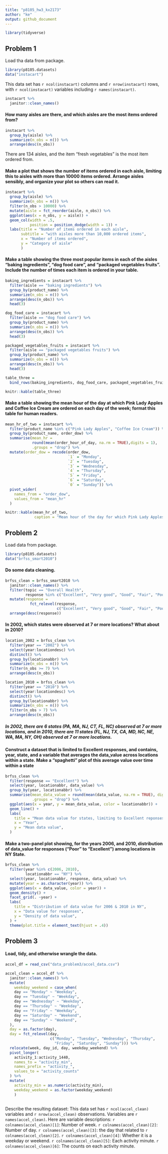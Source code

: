 ```yaml
---
title: "p8105_hw3_kx2173"
author: "ke"
output: github_document
---
```


```r
library(tidyverse)
```


## Problem 1

Load tha data from package.
```r
library(p8105.datasets)
data("instacart")
```

This data set has `r ncol(instacart)` columns and `r nrow(instacart)` rows, with `r ncol(instacart)` variables including `r names(instacart)`.


```r
instacart %>% 
  janitor::clean_names() 
```


#### How many aisles are there, and which aisles are the most items ordered from?
```r
instacart %>% 
  group_by(aisle) %>% 
  summarize(n_obs = n()) %>% 
  arrange(desc(n_obs))
```
There are 134 aisles, and the item "fresh vegetables" is the most item ordered from.


#### Make a plot that shows the number of items ordered in each aisle, limiting this to aisles with more than 10000 items ordered. Arrange aisles sensibly, and organize your plot so others can read it.
```r
instacart %>% 
  group_by(aisle) %>% 
  summarize(n_obs = n()) %>% 
  filter(n_obs > 10000) %>% 
  mutate(aisle = fct_reorder(aisle, n_obs)) %>% 
  ggplot(aes(x = n_obs, y = aisle)) + 
  geom_col(width = .5,
           position = position_dodge(width = 1)) +
  labs(title = "Number of items ordered in each aisle",
       subtitle = "with aisles more than 10,000 ordered items",
       x = "Number of items ordered",
       y = "Category of aisle"
       )
```


#### Make a table showing the three most popular items in each of the aisles “baking ingredients”, “dog food care”, and “packaged vegetables fruits”. Include the number of times each item is ordered in your table.
```r
baking_ingredients = instacart %>% 
  filter(aisle == "baking ingredients") %>% 
  group_by(product_name) %>% 
  summarize(n_obs = n()) %>% 
  arrange(desc(n_obs)) %>% 
  head(3)

dog_food_care = instacart %>% 
  filter(aisle == "dog food care") %>% 
  group_by(product_name) %>% 
  summarize(n_obs = n()) %>% 
  arrange(desc(n_obs)) %>% 
  head(3)

packaged_vegetables_fruits = instacart %>% 
  filter(aisle == "packaged vegetables fruits") %>% 
  group_by(product_name) %>% 
  summarize(n_obs = n()) %>% 
  arrange(desc(n_obs)) %>% 
  head(3)

table_three = 
  bind_rows(baking_ingredients, dog_food_care, packaged_vegetables_fruits) 

knitr::kable(table_three)
```


#### Make a table showing the mean hour of the day at which Pink Lady Apples and Coffee Ice Cream are ordered on each day of the week; format this table for human readers.
```r
mean_hr_of_two = instacart %>% 
  filter(product_name %in% c("Pink Lady Apples", "Coffee Ice Cream")) %>%
  group_by(product_name, order_dow) %>% 
  summarise(mean_hr = 
            round(mean(order_hour_of_day, na.rm = TRUE),digits = 1), 
            .groups = "drop") %>% 
  mutate(order_dow = recode(order_dow,
                            `1` = "Monday",
                            `2` = "Tuesday",
                            `3` = "Wednesday",
                            `4` = "Thursday",
                            `5` = "Friday",
                            `6` = "Saturday",
                            `0` = "Sunday")) %>% 
  pivot_wider(
    names_from = "order_dow",
    values_from = "mean_hr"
  )

knitr::kable(mean_hr_of_two,
             caption = "Mean hour of the day for which Pink Lady Apples and Coffee Ice Cream are ordered")
```


## Problem 2


Load data from package.
```r
library(p8105.datasets)
data("brfss_smart2010")
```

#### Do some data cleaning.
```r
brfss_clean = brfss_smart2010 %>% 
  janitor::clean_names() %>% 
  filter(topic == "Overall Health",
         response %in% c("Excellent", "Very good", "Good", "Fair", "Poor")) %>% 
  mutate(response = 
           fct_relevel(response, 
                       c("Excellent", "Very good", "Good", "Fair", "Poor"))) %>%
  arrange(desc(response))
```


#### In 2002, which states were observed at 7 or more locations? What about in 2010?
```r
location_2002 = brfss_clean %>% 
  filter(year == "2002") %>% 
  select(year:locationdesc) %>% 
  distinct() %>% 
  group_by(locationabbr) %>% 
  summarize(n_obs = n()) %>% 
  filter(n_obs >= 7) %>% 
  arrange(desc(n_obs))

location_2010 = brfss_clean %>% 
  filter(year == "2010") %>% 
  select(year:locationdesc) %>% 
  distinct() %>% 
  group_by(locationabbr) %>% 
  summarize(n_obs = n()) %>% 
  filter(n_obs > 7) %>% 
  arrange(desc(n_obs))
```
##### In 2002, there are 6 states (PA, MA, NJ, CT, FL, NC) observed at 7 or more locations, and in 2010, there are 11 states (FL, NJ, TX, CA, MD, NC, NE, WA, MA, NY, OH) observed at 7 or more locations.


#### Construct a dataset that is limited to Excellent responses, and contains, year, state, and a variable that averages the data_value across locations within a state. Make a “spaghetti” plot of this average value over time within a state
```r
brfss_clean %>% 
  filter(response == "Excellent") %>% 
  select(year, locationabbr, data_value) %>% 
  group_by(year, locationabbr) %>% 
  summarise(mean_data_value = round(mean(data_value, na.rm = TRUE), digits = 2), 
            .groups = "drop") %>% 
  ggplot(aes(x = year, y = mean_data_value, color = locationabbr)) +
  geom_line() +
  labs(
    title = "Mean data value for states, limiting to Excellent reponses",
    x = "Year",
    y = "Mean data value",
  )
```


#### Make a two-panel plot showing, for the years 2006, and 2010, distribution of data_value for responses (“Poor” to “Excellent”) among locations in NY State.
```r
brfss_clean %>% 
  filter(year %in% c(2006, 2010),
         locationabbr == "NY") %>%
  select(year, locationabbr, response, data_value) %>% 
  mutate(year = as.character(year)) %>% 
  ggplot(aes(x = data_value, color = year)) +
  geom_density() +
  facet_grid(. ~year) +
  labs(
    title = "Distribution of data value for 2006 & 2010 in NY",
    x = "Data value for responses",
    y = "Density of data value",
  ) +
  theme(plot.title = element_text(hjust = .4))
```


## Problem 3


#### Load, tidy, and otherwise wrangle the data. 
```r
accel_df = read_csv("data_problem3/accel_data.csv")

accel_clean = accel_df %>% 
  janitor::clean_names() %>% 
  mutate(
    weekday_weekend = case_when(
    day == "Monday" ~ "Weekday",
    day == "Tuesday" ~ "Weekday",
    day == "Wednesday" ~ "Weekday",
    day == "Thursday" ~ "Weekday",
    day == "Friday" ~ "Weekday",
    day == "Saturday" ~ "Weekend",
    day == "Sunday" ~ "Weekend",
  ),
  day = as.factor(day),
  day = fct_relevel(day,
                    c("Monday", "Tuesday", "Wednesday", "Thursday", 
                      "Friday", "Saturday", "Sunday"))) %>% 
  relocate(week, day_id, day, weekday_weekend) %>% 
  pivot_longer(
    activity_1:activity_1440,
    names_to = "activity_min",
    names_prefix = "activity_",
    values_to = "activity_counts"
  ) %>% 
  mutate(
    activity_min = as.numeric(activity_min),
    weekday_weekend = as.factor(weekday_weekend)
    )
  
```

Describe the resulting dataset:
This data set has `r ncol(accel_clean)` variables and `r nrow(accel_clean)` observations.
Variables are `r names(accel_clean)`.
Here are variable descriptions:
`r colnames(accel_clean)[1]`: Number of week.
`r colnames(accel_clean)[2]`: Number of day.
`r colnames(accel_clean)[3]`: the day that related to `r colnames(accel_clean)[2]`.
`r colnames(accel_clean)[4]`: Whether it is a weekday or weekend.
`r colnames(accel_clean)[5]`: Each activity minute.
`r colnames(accel_clean)[6]`: The counts on each activity minute.


























